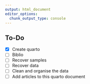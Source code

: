```yaml
---
output: html_document
editor_options: 
  chunk_output_type: console
---
```

## To-Do {.unnumbered}  
- [x] Create quarto
- [ ] Biblio
- [ ] Recover samples
- [ ] Recover data
- [ ] Clean and organise the data
- [ ] Add articles to this quarto document